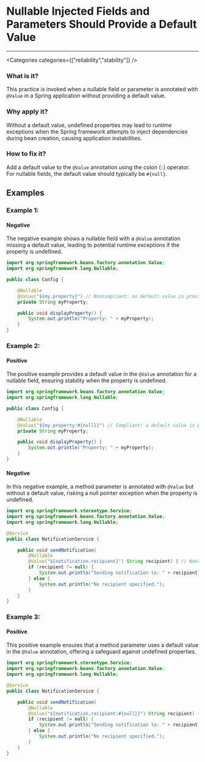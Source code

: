 

# Nullable Injected Fields and Parameters Should Provide a Default Value

<Severity severity={SeverityLevels.HIGH} />

---

<Categories categories={["reliability","stability"]} />

### What is it?
This practice is invoked when a nullable field or parameter is annotated with `@Value` in a Spring application without providing a default value.

### Why apply it?
Without a default value, undefined properties may lead to runtime exceptions when the Spring framework attempts to inject dependencies during bean creation, causing application instabilities.

### How to fix it?
Add a default value to the `@Value` annotation using the colon (`:`) operator. For nullable fields, the default value should typically be `#{null}`.

## Examples

### Example 1:

<!-- #example -->

#### Negative

<!-- #example_negative_description -->
The negative example shows a nullable field with a `@Value` annotation missing a default value, leading to potential runtime exceptions if the property is undefined.

<!-- #example_negative_code -->
```java
import org.springframework.beans.factory.annotation.Value;
import org.springframework.lang.Nullable;

public class Config {

    @Nullable
    @Value("${my.property}") // Noncompliant: no default value is provided
    private String myProperty;

    public void displayProperty() {
        System.out.println("Property: " + myProperty);
    }
}
```

### Example 2:

<!-- #example -->

#### Positive

<!-- #example_positive_description -->
The positive example provides a default value in the `@Value` annotation for a nullable field, ensuring stability when the property is undefined.

<!-- #example_positive_code -->
```java
import org.springframework.beans.factory.annotation.Value;
import org.springframework.lang.Nullable;

public class Config {

    @Nullable
    @Value("${my.property:#{null}}") // Compliant: a default value is provided
    private String myProperty;

    public void displayProperty() {
        System.out.println("Property: " + myProperty);
    }
}
```

#### Negative

<!-- #example_negative_description -->
In this negative example, a method parameter is annotated with `@Value` but without a default value, risking a null pointer exception when the property is undefined.

<!-- #example_negative_code -->
```java
import org.springframework.stereotype.Service;
import org.springframework.beans.factory.annotation.Value;
import org.springframework.lang.Nullable;

@Service
public class NotificationService {

    public void sendNotification(
        @Nullable
        @Value("${notification.recipient}") String recipient) { // Noncompliant: no default value is provided
        if (recipient != null) {
            System.out.println("Sending notification to: " + recipient);
        } else {
            System.out.println("No recipient specified.");
        }
    }
}
```

### Example 3:

<!-- #example -->

#### Positive

<!-- #example_positive_description -->
This positive example ensures that a method parameter uses a default value in the `@Value` annotation, offering a safeguard against undefined properties.

<!-- #example_positive_code -->
```java
import org.springframework.stereotype.Service;
import org.springframework.beans.factory.annotation.Value;
import org.springframework.lang.Nullable;

@Service
public class NotificationService {

    public void sendNotification(
        @Nullable
        @Value("${notification.recipient:#{null}}") String recipient) {
        if (recipient != null) {
            System.out.println("Sending notification to: " + recipient);
        } else {
            System.out.println("No recipient specified.");
        }
    }
}
```